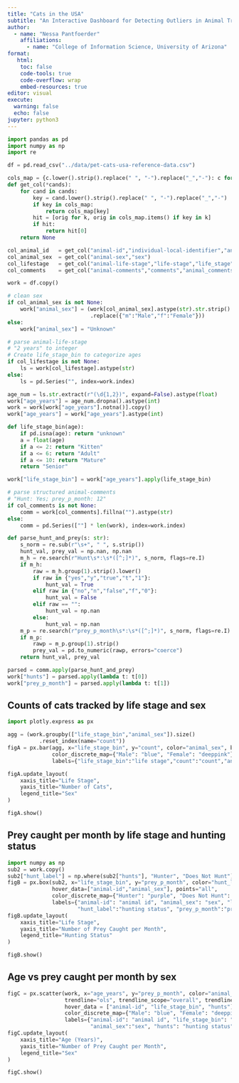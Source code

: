 ```yaml
---
title: "Cats in the USA"
subtitle: "An Interactive Dashboard for Detecting Outliers in Animal Tracking Data"
author: 
  - name: "Nessa Pantfoerder"
    affiliations:
      - name: "College of Information Science, University of Arizona"
format:
   html:
    toc: false
    code-tools: true
    code-overflow: wrap
    embed-resources: true
editor: visual
execute:
  warning: false
  echo: false
jupyter: python3
---
```


```python
import pandas as pd
import numpy as np
import re

df = pd.read_csv("../data/pet-cats-usa-reference-data.csv")

cols_map = {c.lower().strip().replace(" ", "-").replace("_","-"): c for c in df.columns}
def get_col(*cands):
    for cand in cands:
        key = cand.lower().strip().replace(" ", "-").replace("_","-")
        if key in cols_map:
            return cols_map[key]
        hit = [orig for k, orig in cols_map.items() if key in k]
        if hit:
            return hit[0]
    return None

col_animal_id   = get_col("animal-id","individual-local-identifier","animal_id")
col_animal_sex  = get_col("animal-sex","sex")
col_lifestage   = get_col("animal-life-stage","life-stage","life_stage")
col_comments    = get_col("animal-comments","comments","animal_comments")

work = df.copy()

# clean sex
if col_animal_sex is not None:
    work["animal_sex"] = (work[col_animal_sex].astype(str).str.strip().str.lower()
                          .replace({"m":"Male","f":"Female"}))
else:
    work["animal_sex"] = "Unknown"

# parse animal-life-stage
# "2 years" to integer
# Create life_stage_bin to categorize ages
if col_lifestage is not None:
    ls = work[col_lifestage].astype(str)
else:
    ls = pd.Series("", index=work.index)

age_num = ls.str.extract(r"(\d{1,2})", expand=False).astype(float)
work["age_years"] = age_num.dropna().astype(int)
work = work[work["age_years"].notna()].copy()
work["age_years"] = work["age_years"].astype(int)

def life_stage_bin(age):
    if pd.isna(age): return "unknown"
    a = float(age)
    if a <= 2: return "Kitten"
    if a <= 6: return "Adult"
    if a <= 10: return "Mature"
    return "Senior"

work["life_stage_bin"] = work["age_years"].apply(life_stage_bin)

# parse structured animal-comments
# "Hunt: Yes; prey_p_month: 12"
if col_comments is not None:
    comm = work[col_comments].fillna("").astype(str)
else:
    comm = pd.Series([""] * len(work), index=work.index)

def parse_hunt_and_prey(s: str):
    s_norm = re.sub(r"\s+", " ", s.strip())
    hunt_val, prey_val = np.nan, np.nan
    m_h = re.search(r"Hunt\s*:\s*([^;]*)", s_norm, flags=re.I)
    if m_h:
        raw = m_h.group(1).strip().lower()
        if raw in {"yes","y","true","t","1"}:
            hunt_val = True
        elif raw in {"no","n","false","f","0"}:
            hunt_val = False
        elif raw == "":
            hunt_val = np.nan
        else:
            hunt_val = np.nan
    m_p = re.search(r"prey_p_month\s*:\s*([^;]*)", s_norm, flags=re.I)
    if m_p:
        rawp = m_p.group(1).strip()
        prey_val = pd.to_numeric(rawp, errors="coerce")
    return hunt_val, prey_val

parsed = comm.apply(parse_hunt_and_prey)
work["hunts"] = parsed.apply(lambda t: t[0])
work["prey_p_month"] = parsed.apply(lambda t: t[1])
```

## Counts of cats tracked by life stage and sex

```python
import plotly.express as px

agg = (work.groupby(["life_stage_bin","animal_sex"]).size()
          .reset_index(name="count"))
figA = px.bar(agg, x="life_stage_bin", y="count", color="animal_sex", barmode="group",
              color_discrete_map={"Male": "blue", "Female": "deeppink"},
              labels={"life_stage_bin":"life stage","count":"count","animal_sex":"sex"})

figA.update_layout(
    xaxis_title="Life Stage",
    yaxis_title="Number of Cats",
    legend_title="Sex"
)

figA.show()
```

## Prey caught per month by life stage and hunting status

```python
import numpy as np
sub2 = work.copy()
sub2["hunt_label"] = np.where(sub2["hunts"], "Hunter", "Does Not Hunt")
figB = px.box(sub2, x="life_stage_bin", y="prey_p_month", color="hunt_label",
              hover_data=["animal-id","animal_sex"], points="all",
              color_discrete_map={"Hunter": "purple", "Does Not Hunt": "green"},
              labels={"animal-id": "animal id", "animal_sex": "sex", "life_stage_bin":"life stage",
                      "hunt_label":"hunting status", "prey_p_month":"prey per month"})
figB.update_layout(
    xaxis_title="Life Stage",
    yaxis_title="Number of Prey Caught per Month",
    legend_title="Hunting Status"
)

figB.show()
```

## Age vs prey caught per month by sex

```python
figC = px.scatter(work, x="age_years", y="prey_p_month", color="animal_sex",
                  trendline="ols", trendline_scope="overall", trendline_color_override="black",
                  hover_data = ["animal-id", "life_stage_bin", "hunts"],
                  color_discrete_map={"Male": "blue", "Female": "deeppink"},
                  labels={"animal-id": "animal id", "life_stage_bin": "life stage", "age_years":"age",
                          "animal_sex":"sex", "hunts": "hunting status","prey_p_month":"prey per month"})
figC.update_layout(
    xaxis_title="Age (Years)",
    yaxis_title="Number of Prey Caught per Month",
    legend_title="Sex"
)

figC.show()
```
